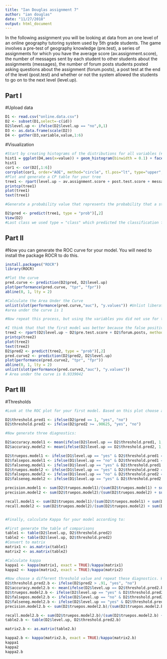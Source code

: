 ```yaml
---
title: "Ian Douglas assignment 7"
author: "ian douglas"
date: "11/27/2018"
output: html_document
---
```


In the following assignment you will be looking at data from an one level of an online geography tutoring system used by 5th grade students. The game involves a pre-test of geography knowledge (pre.test), a series of assignments for which you have the average score (av.assignment.score),  the number of messages sent by each student to other students about the assignments (messages), the number of forum posts students posted asking questions about the assignment (forum.posts), a post test at the end of the level (post.test) and whether or not the system allowed the students to go on to the next level (level.up).  

## Part I

#Upload data
```r
D1 <- read.csv("online.data.csv")
D2 <- subset(D1,select=-c(id))
D2$level.up <- ifelse(D2$level.up == "no",0,1)
D3 <- as.data.frame(scale(D2))
D4 <- gather(D3,variable,value,1:6) 
```

#Visualization 
```r
#Start by creating histograms of the distributions for all variables (#HINT: look up "facet" in the ggplot documentation)
hist1 = ggplot(D4,aes(x=value)) + geom_histogram(binwidth = 0.1) + facet_wrap(~variable, scales = "free")
hist1
cor1 <- cor(D2[,1:6])
corrplot(cor1, order="AOE", method="circle", tl.pos="lt", type="upper", tl.col="black", tl.cex=0.6, tl.srt=45, addCoef.col="black", addCoefasPercent = TRUE, sig.level=0.50, insig = "blank")
#Plot and generate a CP table for your tree 
tree1 <- rpart(level.up ~ av.assignment.score + post.test.score + messages, method = "class", data = D1, control=rpart.control(minsplit=1, minbucket=1, cp=0.001))
printcp(tree1)
plot(tree1)
text(tree1)

#Generate a probability value that represents the probability that a student levels up based your classification tree 

D2$pred <- predict(tree1, type = "prob")[,2]
View(D2)
#Last class we used type = "class" which predicted the classification for us, this time we are using type = "prob" to see the probability that our classififcation is based on.
```
## Part II
#Now you can generate the ROC curve for your model. You will need to install the package ROCR to do this.
```r
install.packages("ROCR")
library(ROCR)

#Plot the curve
pred.curve <- prediction(D2$pred, D2$level.up) 
plot(performance(pred.curve, "tpr", "fpr"))
abline(0, 1, lty = 2)

#Calculate the Area Under the Curve
unlist(slot(performance(pred.curve,"auc"), "y.values")) #Unlist liberates the AUC value from the "performance" object created by ROCR
#area under the curve is 1

#Now repeat this process, but using the variables you did not use for the previous model and compare the plots & results of your two models. Which one do you think was the better model? Why?

#I think that that the first model was better because the false positive rate was zero, while all the predictions were accurate in comparison to the actual "level.up" data. The other model made some predictions with varying probabilities, some close to chance, and was much less accurate. The area under the curve shows this difference, which between the models is around .07 (in favor of the first model).
tree2 <- rpart(D2$level.up ~ D2$pre.test.score + D2$forum.posts, method="class", control=rpart.control(minsplit=1, minbucket=1, cp=0.001))
printcp(tree2)
plot(tree2)
text(tree2)
D2$pred2 <- predict(tree2, type = "prob")[,2]
pred.curve2 <- prediction(D2$pred2, D2$level.up) 
plot(performance(pred.curve2, "tpr", "fpr"))
abline(0, 1, lty = 2)
unlist(slot(performance(pred.curve2,"auc"), "y.values"))
# Area under the curve is 0.9339042
```
## Part III
#Thresholds
```r
#Look at the ROC plot for your first model. Based on this plot choose a probability threshold that balances capturing the most correct predictions against false positives. Then generate a new variable in your data set that classifies each student according to your chosen threshold.

D2$threshold.pred1 <- ifelse(D2$pred == 1, "yes", "no")
D2$threshold.pred2 <- ifelse(D2$pred2 >= .90625, "yes", "no")

#Now generate three diagnostics:

D2$accuracy.model1 <- mean(ifelse(D2$level.up == D2$threshold.pred1, 1, 0))
D2$accuracy.model2 <- mean(ifelse(D2$level.up == D2$threshold.pred2, 1, 0))

D2$truepos.model1 <- ifelse(D1$level.up == "yes" & D2$threshold.pred1 == "yes", 1, 0)
D2$falsepos.model1 <- ifelse(D1$level.up == "no" & D2$threshold.pred1 == "yes", 1,0)
D2$falseneg.model1 <- ifelse(D1$level.up == "yes" & D2$threshold.pred1 == "no", 1,0)
D2$truepos.model2 <- ifelse(D1$level.up == "yes" & D2$threshold.pred2 == "yes", 1, 0)
D2$falsepos.model2 <- ifelse(D1$level.up == "no" & D2$threshold.pred2 == "yes", 1,0)
D2$falseneg.model2 <- ifelse(D1$level.up == "yes" & D2$threshold.pred2 == "no", 1,0)

precision.model1 <- sum(D2$truepos.model1)/(sum(D2$truepos.model1) + sum(D2$falsepos.model1))
precision.model2 <- sum(D2$truepos.model2)/(sum(D2$truepos.model2) + sum(D2$falsepos.model2))

recall.model1 <- sum(D2$truepos.model1)/(sum(D2$truepos.model1) + sum(D2$falseneg.model1))
recall.model2 <- sum(D2$truepos.model2)/(sum(D2$truepos.model2) + sum(D2$falseneg.model2))


#Finally, calculate Kappa for your model according to:

#First generate the table of comparisons
table1 <- table(D2$level.up, D2$threshold.pred2)
table2 <- table(D2$level.up, D2$threshold.pred2)
#Convert to matrix
matrix1 <- as.matrix(table1)
matrix2 <- as.matrix(table2)

#Calculate kappa
kappa1 <- kappa(matrix1, exact = TRUE)/kappa(matrix1)
kappa2 <- kappa(matrix2, exact = TRUE)/kappa(matrix2)

#Now choose a different threshold value and repeat these diagnostics. What conclusions can you draw about your two thresholds?
D2$threshold.pred2.b <- ifelse(D2$pred2 > .91, "yes", "no")
D2$accuracy.model2.b <- mean(ifelse(D2$level.up == D2$threshold.pred2.b, 1, 0))
D2$truepos.model2.b <- ifelse(D2$level.up == "yes" & D2$threshold.pred2.b == "yes", 1, 0)
D2$falsepos.model2.b <- ifelse(D2$level.up == "no" & D2$threshold.pred2.b == "yes", 1,0)
D2$falseneg.model2.b <- ifelse(D2$level.up == "yes" & D2$threshold.pred2.b == "no", 1,0)
precision.model2.b <- sum(D2$truepos.model2.b)/(sum(D2$truepos.model2.b) + sum(D2$falsepos.model2.b))

recall.model2.b <- sum(D2$truepos.model2.b)/(sum(D2$truepos.model2.b) + sum(D2$falseneg.model2.b))
table2.b <- table(D2$level.up, D2$threshold.pred2.b)

matrix2.b <- as.matrix(table2.b)

kappa2.b <- kappa(matrix2.b, exact = TRUE)/kappa(matrix2.b)
kappa1
kappa2
kappa2.b
```


